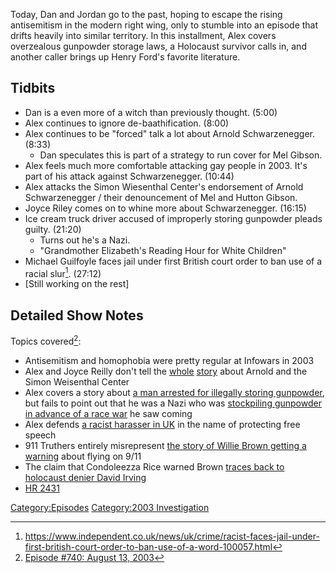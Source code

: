 {{DEFAULTSORT:
    #_EPISODE_0740:August 13, 2003
}}{{Episode
    | title           = August 13, 2003
    | caption         = [https://knowledgefight.libsyn.com/740-august-13-2003 Listen to this episode on Libsyn]
    | episodeNumber   = 740
    | length          = 01:14:52
    | airDate         = October 26, 2022
    | coverageDate    = August 13, 2003
    | episodeType     = [[:Category:2003 Investigation|2003 Investigation]]
    | previousEpisode = [[739: Formulaic Objections Part 8]]
    | brightSpot      = Dan: Holding Celine hostage at knifepoint, Jordan: Cyberpunk 2077
}}

{{Stub}}

Today, Dan and Jordan go to the past, hoping to escape the rising antisemitism in the modern right wing, only to stumble into an episode that drifts heavily into similar territory. In this installment, Alex covers overzealous gunpowder storage laws, a Holocaust survivor calls in, and another caller brings up Henry Ford's favorite literature.

==Tidbits==

*Dan is a even more of a witch than previously thought. (5:00)
*Alex continues to ignore de-baathification. (8:00)
*Alex continues to be "forced" talk a lot about Arnold Schwarzenegger. (8:33)
** Dan speculates this is part of a strategy to run cover for Mel Gibson.
*Alex feels much more comfortable attacking gay people in 2003. It's part of his attack against Schwarzenegger.  (10:44)
*Alex attacks the Simon Wiesenthal Center's endorsement of Arnold Schwarzenegger / their denouncement of Mel and Hutton Gibson.
*Joyce Riley comes on to whine more about Schwarzenegger. (16:15)
*Ice cream truck driver accused of improperly storing gunpowder pleads guilty. (21:20)
**Turns out he's a Nazi.
**"Grandmother Elizabeth's Reading Hour for White Children"
*Michael Guilfoyle faces jail under first British court order to ban use of a racial slur<ref>https://www.independent.co.uk/news/uk/crime/racist-faces-jail-under-first-british-court-order-to-ban-use-of-a-word-100057.html</ref>.  (27:12)
*[Still working on the rest]

==Detailed Show Notes==

Topics covered<ref>[https://knowledgefight.com/research/2022/10/25/episode-740-august-13-2003 Episode #740: August 13, 2003]</ref>:

*Antisemitism and homophobia were pretty regular at Infowars in 2003
*Alex and Joyce Reilly don't tell the [https://www.capecodtimes.com/story/news/2003/08/25/arnold-s-dad-was-storm/50950808007/ whole] [https://www.latimes.com/archives/la-xpm-2003-aug-14-me-father14-story.html story] about Arnold and the Simon Weisenthal Center
*Alex covers a story about [https://www.washingtonpost.com/archive/local/2003/10/29/supremacist-set-for-plea-bargain-release/0aa9c4c5-9dcb-45ee-b4de-4543f00e3f35/ a man arrested for illegally storing gunpowder], but fails to point out that he was a Nazi who was [https://www.religionnewsblog.com/4874/md-man-pleads-guilty-to-weapons-charges stockpiling gunpowder in advance of a race war] he saw coming
*Alex defends [https://www.theguardian.com/uk/2003/aug/13/race.world a racist harasser in UK] in the name of protecting free speech
*911 Truthers entirely misrepresent [https://www.sfgate.com/bayarea/matier-ross/article/Willie-Brown-got-low-key-early-warning-about-air-3314754.php the story of Willie Brown getting a warning] about flying on 9/11
*The claim that Condoleezza Rice warned Brown [http://www.911myths.com/index.php/Willie_Brown traces back to holocaust denier David Irving]
*[https://www.congress.gov/bill/105th-congress/house-bill/2431 HR 2431]

[[Category:Episodes]]
[[Category:2003 Investigation]]
